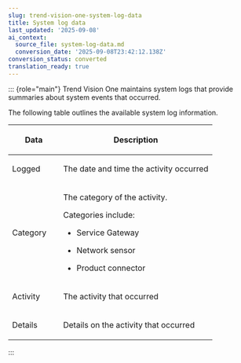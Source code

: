 ```yaml
---
slug: trend-vision-one-system-log-data
title: System log data
last_updated: '2025-09-08'
ai_context:
  source_file: system-log-data.md
  conversion_date: '2025-09-08T23:42:12.138Z'
conversion_status: converted
translation_ready: true
---
```


::: {role="main"}
Trend Vision One maintains system logs that provide summaries about system events that occurred.

The following table outlines the available system log information.

<table>
<colgroup>
<col style="width: 25%" />
<col style="width: 75%" />
</colgroup>
<thead>
<tr>
<th><p>Data</p></th>
<th><p>Description</p></th>
</tr>
</thead>
<tbody>
<tr>
<td><p>Logged</p></td>
<td><p>The date and time the activity occurred</p></td>
</tr>
<tr>
<td><p>Category</p></td>
<td><p>The category of the activity.</p>
<p>Categories include:</p>
<ul>
<li><p>Service Gateway</p></li>
<li><p>Network sensor</p></li>
<li><p>Product connector</p></li>
</ul></td>
</tr>
<tr>
<td><p>Activity</p></td>
<td><p>The activity that occurred</p></td>
</tr>
<tr>
<td><p>Details</p></td>
<td><p>Details on the activity that occurred</p></td>
</tr>
</tbody>
</table>
:::
